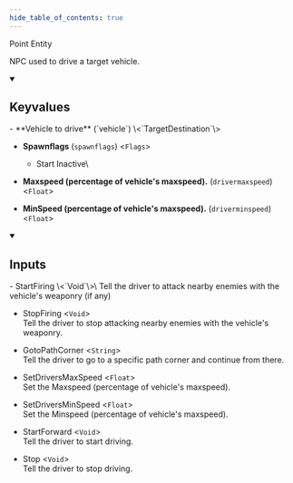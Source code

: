 ```yaml
---
hide_table_of_contents: true
---
```


<!---
!!!!!!
THIS PAGE IS AUTOGENERATED FROM GAME FGD DEFINITIONS!
DO NOT EDIT MANUALLY!
!!!!!!

In order to make edits, you can make an annotation file in /fgd_dump_overrides
-->


Point Entity

NPC used to drive a target vehicle.

<details open>
<summary><h2>Keyvalues</h2></summary>
- **Vehicle to drive** (`vehicle`) \<`TargetDestination`\>

- **Spawnflags** (`spawnflags`) \<`Flags`\>
  - Start Inactive\
    


- **Maxspeed (percentage of vehicle's maxspeed).** (`drivermaxspeed`) \<`Float`\>

- **MinSpeed (percentage of vehicle's maxspeed).** (`driverminspeed`) \<`Float`\>


 </details>
<details open>
<summary><h2>Inputs</h2></summary>
- StartFiring \<`Void`\>\
Tell the driver to attack nearby enemies with the vehicle's weaponry (if any)

- StopFiring \<`Void`\>\
Tell the driver to stop attacking nearby enemies with the vehicle's weaponry.

- GotoPathCorner \<`String`\>\
Tell the driver to go to a specific path corner and continue from there.

- SetDriversMaxSpeed \<`Float`\>\
Set the Maxspeed (percentage of vehicle's maxspeed).

- SetDriversMinSpeed \<`Float`\>\
Set the Minspeed (percentage of vehicle's maxspeed).

- StartForward \<`Void`\>\
Tell the driver to start driving.

- Stop \<`Void`\>\
Tell the driver to stop driving.


 </details>
